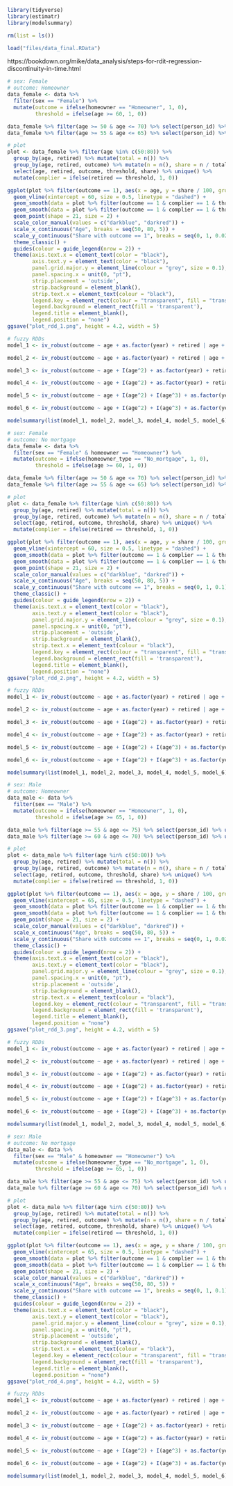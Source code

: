 
```r
library(tidyverse)
library(estimatr)
library(modelsummary)

rm(list = ls())

load("files/data_final.RData")
```

https://bookdown.org/mike/data_analysis/steps-for-rdit-regression-discontinuity-in-time.html

```r
# sex: Female
# outcome: Homeowner
data_female <- data %>% 
  filter(sex == "Female") %>%
  mutate(outcome = ifelse(homeowner == "Homeowner", 1, 0),
         threshold = ifelse(age >= 60, 1, 0))

data_female %>% filter(age >= 50 & age <= 70) %>% select(person_id) %>% unique() %>% nrow()
data_female %>% filter(age >= 55 & age <= 65) %>% select(person_id) %>% unique() %>% nrow()

# plot
plot <- data_female %>% filter(age %in% c(50:80)) %>%
  group_by(age, retired) %>% mutate(total = n()) %>%
  group_by(age, retired, outcome) %>% mutate(n = n(), share = n / total * 100) %>%
  select(age, retired, outcome, threshold, share) %>% unique() %>%
  mutate(complier = ifelse(retired == threshold, 1, 0))

ggplot(plot %>% filter(outcome == 1), aes(x = age, y = share / 100, group = retired, color = as.factor(complier))) +
  geom_vline(xintercept = 60, size = 0.5, linetype = "dashed") +
  geom_smooth(data = plot %>% filter(outcome == 1 & complier == 1 & threshold == 1), size = 0.5, se = F, color = "red") +
  geom_smooth(data = plot %>% filter(outcome == 1 & complier == 1 & threshold == 0), size = 0.5, se = F, color = "red") +
  geom_point(shape = 21, size = 2) +
  scale_color_manual(values = c("darkblue", "darkred")) +
  scale_x_continuous("Age", breaks = seq(50, 80, 5)) +
  scale_y_continuous("Share with outcome == 1", breaks = seq(0, 1, 0.02), label = scales::percent) +
  theme_classic() +
  guides(colour = guide_legend(nrow = 2)) +
  theme(axis.text.x = element_text(color = "black"),
        axis.text.y = element_text(color = "black"),
        panel.grid.major.y = element_line(colour = "grey", size = 0.1),
        panel.spacing.x = unit(0, "pt"),
        strip.placement = 'outside',
        strip.background = element_blank(),
        strip.text.x = element_text(colour = "black"),
        legend.key = element_rect(colour = "transparent", fill = "transparent"),
        legend.background = element_rect(fill = 'transparent'),
        legend.title = element_blank(),
        legend.position = "none")
ggsave("plot_rdd_1.png", height = 4.2, width = 5)

# fuzzy RDDs
model_1 <- iv_robust(outcome ~ age + as.factor(year) + retired | age + as.factor(year) + threshold, data = data_female %>% filter(age >= 50 & age <= 70), clusters = person_id)

model_2 <- iv_robust(outcome ~ age + as.factor(year) + retired | age + as.factor(year) + threshold, data = data_female %>% filter(age >= 55 & age <= 65), clusters = person_id)

model_3 <- iv_robust(outcome ~ age + I(age^2) + as.factor(year) + retired | age + I(age^2) + as.factor(year) + threshold, data = data_female %>% filter(age >= 50 & age <= 70), clusters = person_id)

model_4 <- iv_robust(outcome ~ age + I(age^2) + as.factor(year) + retired | age + I(age^2) + as.factor(year) + threshold, data = data_female %>% filter(age >= 55 & age <= 65), clusters = person_id)

model_5 <- iv_robust(outcome ~ age + I(age^2) + I(age^3) + as.factor(year) + retired | age + I(age^2) + I(age^3) + as.factor(year) + threshold, data = data_female %>% filter(age >= 50 & age <= 70), clusters = person_id)

model_6 <- iv_robust(outcome ~ age + I(age^2) + I(age^3) + as.factor(year) + retired | age + I(age^2) + I(age^3) + as.factor(year) + threshold, data = data_female %>% filter(age >= 55 & age <= 65), clusters = person_id)

modelsummary(list(model_1, model_2, model_3, model_4, model_5, model_6), fmt = 2, stars = T, coef_omit = 1:33)

```

```r
# sex: Female
# outcome: No mortgage
data_female <- data %>% 
  filter(sex == "Female" & homeowner == "Homeowner") %>%
  mutate(outcome = ifelse(homeowner_type == "No_mortgage", 1, 0),
         threshold = ifelse(age >= 60, 1, 0))

data_female %>% filter(age >= 50 & age <= 70) %>% select(person_id) %>% unique() %>% nrow()
data_female %>% filter(age >= 55 & age <= 65) %>% select(person_id) %>% unique() %>% nrow()

# plot
plot <- data_female %>% filter(age %in% c(50:80)) %>%
  group_by(age, retired) %>% mutate(total = n()) %>%
  group_by(age, retired, outcome) %>% mutate(n = n(), share = n / total * 100) %>%
  select(age, retired, outcome, threshold, share) %>% unique() %>%
  mutate(complier = ifelse(retired == threshold, 1, 0))

ggplot(plot %>% filter(outcome == 1), aes(x = age, y = share / 100, group = retired, color = as.factor(complier))) +
  geom_vline(xintercept = 60, size = 0.5, linetype = "dashed") +
  geom_smooth(data = plot %>% filter(outcome == 1 & complier == 1 & threshold == 1), size = 0.5, se = F, color = "red") +
  geom_smooth(data = plot %>% filter(outcome == 1 & complier == 1 & threshold == 0), size = 0.5, se = F, color = "red") +
  geom_point(shape = 21, size = 2) +
  scale_color_manual(values = c("darkblue", "darkred")) +
  scale_x_continuous("Age", breaks = seq(50, 80, 5)) +
  scale_y_continuous("Share with outcome == 1", breaks = seq(0, 1, 0.1), label = scales::percent) +
  theme_classic() +
  guides(colour = guide_legend(nrow = 2)) +
  theme(axis.text.x = element_text(color = "black"),
        axis.text.y = element_text(color = "black"),
        panel.grid.major.y = element_line(colour = "grey", size = 0.1),
        panel.spacing.x = unit(0, "pt"),
        strip.placement = 'outside',
        strip.background = element_blank(),
        strip.text.x = element_text(colour = "black"),
        legend.key = element_rect(colour = "transparent", fill = "transparent"),
        legend.background = element_rect(fill = 'transparent'),
        legend.title = element_blank(),
        legend.position = "none")
ggsave("plot_rdd_2.png", height = 4.2, width = 5)

# fuzzy RDDs
model_1 <- iv_robust(outcome ~ age + as.factor(year) + retired | age + as.factor(year) + threshold, data = data_female %>% filter(age >= 50 & age <= 70), clusters = person_id)

model_2 <- iv_robust(outcome ~ age + as.factor(year) + retired | age + as.factor(year) + threshold, data = data_female %>% filter(age >= 55 & age <= 65), clusters = person_id)

model_3 <- iv_robust(outcome ~ age + I(age^2) + as.factor(year) + retired | age + I(age^2) + as.factor(year) + threshold, data = data_female %>% filter(age >= 50 & age <= 70), clusters = person_id)

model_4 <- iv_robust(outcome ~ age + I(age^2) + as.factor(year) + retired | age + I(age^2) + as.factor(year) + threshold, data = data_female %>% filter(age >= 55 & age <= 65), clusters = person_id)

model_5 <- iv_robust(outcome ~ age + I(age^2) + I(age^3) + as.factor(year) + retired | age + I(age^2) + I(age^3) + as.factor(year) + threshold, data = data_female %>% filter(age >= 50 & age <= 70), clusters = person_id)

model_6 <- iv_robust(outcome ~ age + I(age^2) + I(age^3) + as.factor(year) + retired | age + I(age^2) + I(age^3) + as.factor(year) + threshold, data = data_female %>% filter(age >= 55 & age <= 65), clusters = person_id)

modelsummary(list(model_1, model_2, model_3, model_4, model_5, model_6), fmt = 2, stars = T, coef_omit = 1:33)
```

```r
# sex: Male
# outcome: Homeowner
data_male <- data %>% 
  filter(sex == "Male") %>%
  mutate(outcome = ifelse(homeowner == "Homeowner", 1, 0),
         threshold = ifelse(age >= 65, 1, 0))

data_male %>% filter(age >= 55 & age <= 75) %>% select(person_id) %>% unique() %>% nrow()
data_male %>% filter(age >= 60 & age <= 70) %>% select(person_id) %>% unique() %>% nrow()

# plot
plot <- data_male %>% filter(age %in% c(50:80)) %>%
  group_by(age, retired) %>% mutate(total = n()) %>%
  group_by(age, retired, outcome) %>% mutate(n = n(), share = n / total * 100) %>%
  select(age, retired, outcome, threshold, share) %>% unique() %>%
  mutate(complier = ifelse(retired == threshold, 1, 0))

ggplot(plot %>% filter(outcome == 1), aes(x = age, y = share / 100, group = retired, color = as.factor(complier))) +
  geom_vline(xintercept = 65, size = 0.5, linetype = "dashed") +
  geom_smooth(data = plot %>% filter(outcome == 1 & complier == 1 & threshold == 1), size = 0.5, se = F, color = "red") +
  geom_smooth(data = plot %>% filter(outcome == 1 & complier == 1 & threshold == 0), size = 0.5, se = F, color = "red") +
  geom_point(shape = 21, size = 2) +
  scale_color_manual(values = c("darkblue", "darkred")) +
  scale_x_continuous("Age", breaks = seq(50, 80, 5)) +
  scale_y_continuous("Share with outcome == 1", breaks = seq(0, 1, 0.02), label = scales::percent) +
  theme_classic() +
  guides(colour = guide_legend(nrow = 2)) +
  theme(axis.text.x = element_text(color = "black"),
        axis.text.y = element_text(color = "black"),
        panel.grid.major.y = element_line(colour = "grey", size = 0.1),
        panel.spacing.x = unit(0, "pt"),
        strip.placement = 'outside',
        strip.background = element_blank(),
        strip.text.x = element_text(colour = "black"),
        legend.key = element_rect(colour = "transparent", fill = "transparent"),
        legend.background = element_rect(fill = 'transparent'),
        legend.title = element_blank(),
        legend.position = "none")
ggsave("plot_rdd_3.png", height = 4.2, width = 5)

# fuzzy RDDs
model_1 <- iv_robust(outcome ~ age + as.factor(year) + retired | age + as.factor(year) + threshold, data = data_female %>% filter(age >= 50 & age <= 70), clusters = person_id)

model_2 <- iv_robust(outcome ~ age + as.factor(year) + retired | age + as.factor(year) + threshold, data = data_female %>% filter(age >= 55 & age <= 65), clusters = person_id)

model_3 <- iv_robust(outcome ~ age + I(age^2) + as.factor(year) + retired | age + I(age^2) + as.factor(year) + threshold, data = data_female %>% filter(age >= 50 & age <= 70), clusters = person_id)

model_4 <- iv_robust(outcome ~ age + I(age^2) + as.factor(year) + retired | age + I(age^2) + as.factor(year) + threshold, data = data_female %>% filter(age >= 55 & age <= 65), clusters = person_id)

model_5 <- iv_robust(outcome ~ age + I(age^2) + I(age^3) + as.factor(year) + retired | age + I(age^2) + I(age^3) + as.factor(year) + threshold, data = data_female %>% filter(age >= 50 & age <= 70), clusters = person_id)

model_6 <- iv_robust(outcome ~ age + I(age^2) + I(age^3) + as.factor(year) + retired | age + I(age^2) + I(age^3) + as.factor(year) + threshold, data = data_female %>% filter(age >= 55 & age <= 65), clusters = person_id)

modelsummary(list(model_1, model_2, model_3, model_4, model_5, model_6), fmt = 2, stars = T, coef_omit = 1:33)
```

```r
# sex: Male
# outcome: No mortgage
data_male <- data %>% 
  filter(sex == "Male" & homeowner == "Homeowner") %>%
  mutate(outcome = ifelse(homeowner_type == "No_mortgage", 1, 0),
         threshold = ifelse(age >= 65, 1, 0))

data_male %>% filter(age >= 55 & age <= 75) %>% select(person_id) %>% unique() %>% nrow()
data_male %>% filter(age >= 60 & age <= 70) %>% select(person_id) %>% unique() %>% nrow()

# plot
plot <- data_male %>% filter(age %in% c(50:80)) %>%
  group_by(age, retired) %>% mutate(total = n()) %>%
  group_by(age, retired, outcome) %>% mutate(n = n(), share = n / total * 100) %>%
  select(age, retired, outcome, threshold, share) %>% unique() %>%
  mutate(complier = ifelse(retired == threshold, 1, 0))

ggplot(plot %>% filter(outcome == 1), aes(x = age, y = share / 100, group = retired, color = as.factor(complier))) +
  geom_vline(xintercept = 65, size = 0.5, linetype = "dashed") +
  geom_smooth(data = plot %>% filter(outcome == 1 & complier == 1 & threshold == 1), size = 0.5, se = F, color = "red") +
  geom_smooth(data = plot %>% filter(outcome == 1 & complier == 1 & threshold == 0), size = 0.5, se = F, color = "red") +
  geom_point(shape = 21, size = 2) +
  scale_color_manual(values = c("darkblue", "darkred")) +
  scale_x_continuous("Age", breaks = seq(50, 80, 5)) +
  scale_y_continuous("Share with outcome == 1", breaks = seq(0, 1, 0.1), label = scales::percent) +
  theme_classic() +
  guides(colour = guide_legend(nrow = 2)) +
  theme(axis.text.x = element_text(color = "black"),
        axis.text.y = element_text(color = "black"),
        panel.grid.major.y = element_line(colour = "grey", size = 0.1),
        panel.spacing.x = unit(0, "pt"),
        strip.placement = 'outside',
        strip.background = element_blank(),
        strip.text.x = element_text(colour = "black"),
        legend.key = element_rect(colour = "transparent", fill = "transparent"),
        legend.background = element_rect(fill = 'transparent'),
        legend.title = element_blank(),
        legend.position = "none")
ggsave("plot_rdd_4.png", height = 4.2, width = 5)

# fuzzy RDDs
model_1 <- iv_robust(outcome ~ age + as.factor(year) + retired | age + as.factor(year) + threshold, data = data_female %>% filter(age >= 50 & age <= 70), clusters = person_id)

model_2 <- iv_robust(outcome ~ age + as.factor(year) + retired | age + as.factor(year) + threshold, data = data_female %>% filter(age >= 55 & age <= 65), clusters = person_id)

model_3 <- iv_robust(outcome ~ age + I(age^2) + as.factor(year) + retired | age + I(age^2) + as.factor(year) + threshold, data = data_female %>% filter(age >= 50 & age <= 70), clusters = person_id)

model_4 <- iv_robust(outcome ~ age + I(age^2) + as.factor(year) + retired | age + I(age^2) + as.factor(year) + threshold, data = data_female %>% filter(age >= 55 & age <= 65), clusters = person_id)

model_5 <- iv_robust(outcome ~ age + I(age^2) + I(age^3) + as.factor(year) + retired | age + I(age^2) + I(age^3) + as.factor(year) + threshold, data = data_female %>% filter(age >= 50 & age <= 70), clusters = person_id)

model_6 <- iv_robust(outcome ~ age + I(age^2) + I(age^3) + as.factor(year) + retired | age + I(age^2) + I(age^3) + as.factor(year) + threshold, data = data_female %>% filter(age >= 55 & age <= 65), clusters = person_id)

modelsummary(list(model_1, model_2, model_3, model_4, model_5, model_6), fmt = 2, stars = T, coef_omit = 1:33)
```

```r

```
